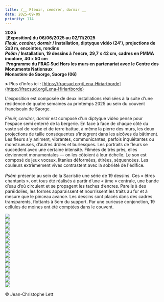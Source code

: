```yaml
---
title: /__ Fleuir, cendrer, dormir __
date: 2025-09-09
priority: 114
---
```

**2025**\
 **\[Exposition] du 06/06/2025 au 02/11/2025**\
***Fleuir, cendrer, dormir*** **/ Installation, diptyque vidéo (24'), projections de 2x3 m, enceintes, rondins**\
***Psôm*** **/ Installation, 19 dessins à l'encre, 29,7 x 42 cm, cadres en PMMA incolore, 40 x 50 cm**\
 **Programme du FRAC Sud Hors les murs en partenariat avec le Centre des Monuments Nationaux**\
**Monastère de Saorge, Saorge (06)**

**>** Plus d'infos ici : [https://fracsud.org/Lena-Hiriartborde](https://fracsud.org/Lena-Hiriartborde)

L'exposition est composée de deux installations réalisées à la suite d'une résidence de quatre semaines au printemps 2025 au sein du couvent franciscain de Saorge.

*Fleuir, cendrer, dormir* est composé d'un diptyque vidéo pensé pour l'espace semi enterré de la bergerie. En face à face de chaque côté du vaste sol de roche et de terre battue, à même la pierre des murs, les deux projections de taille conséquentes s’intègrent dans les alcôves du bâtiment. Les fleurs s'y animent, vibrantes, communicantes, parfois inquiétantes ou monstrueuses, d’autres drôles et burlesques. Les portraits de fleurs se succèdent avec une certaine intensité. Filmées de très près, elles deviennent monumentales — on les côtoient à leur échelle. Le son est composé de jeux vocaux, litanies déformées, étirées, séquencées. Les couleurs extrêmement vives contrastent avec la sobriété de l'édifice. \
\
*Psôm* présente au sein de la Sacristie une série de 19 dessins. Ces « êtres chantants », ont tous été réalisés à partir d’une « âme » centrale, une bande d’eau d’où circulent et se propagent les taches d’encres. Pareils à des paréidolies, les formes apparaissent et nourrissent les traits au fur et à mesure que le pinceau avance. Les dessins sont placés dans des cadres transparents, flottants à 5cm du support. Par une curieuse conjonction, 19 cellules de moines ont été comptées dans le couvent.

![](src/assets/images/projects/fleuir/1_002_lena_hiriartborde_credit_jean-christophe_lett.jpg)\
![](src/assets/images/projects/fleuir/2_033_lena_hiriartborde_credit_jean-christophe_lett.jpg)\
![](src/assets/images/projects/fleuir/3_015_lena_hiriartborde_credit_jean-christophe_lett.jpg)\
![](src/assets/images/projects/fleuir/4_037_lena_hiriartborde_credit_jean-christophe_lett.jpg)\
![](src/assets/images/projects/fleuir/5_030_lena_hiriartborde_credit_jean-christophe_lett.jpg)\
![](src/assets/images/projects/fleuir/6_035_lena_hiriartborde_credit_jean-christophe_lett.jpg)\
![](src/assets/images/projects/fleuir/7_012_lena_hiriartborde_credit_jean-christophe_lett.jpg)\
![](src/assets/images/projects/fleuir/8_009_lena_hiriartborde_credit_jean-christophe_lett.jpg)\
![](src/assets/images/projects/fleuir/9_008_lena_hiriartborde_credit_jean-christophe_lett.jpg)\
![](src/assets/images/projects/fleuir/10_057_lena_hiriartborde_credit_jean-christophe_lett.jpg)\
![](src/assets/images/projects/fleuir/11_049_lena_hiriartborde_credit_jean-christophe_lett.jpg)\
![](src/assets/images/projects/fleuir/12_052_lena_hiriartborde_credit_jean-christophe_lett.jpg)\
![](src/assets/images/projects/fleuir/13_051_lena_hiriartborde_credit_jean-christophe_lett.jpg)\
![](src/assets/images/projects/fleuir/14_056_lena_hiriartborde_credit_jean-christophe_lett.jpg)\
![](src/assets/images/projects/fleuir/15_045_lena_hiriartborde_credit_jean-christophe_lett.jpg)

© Jean-Christophe Lett
